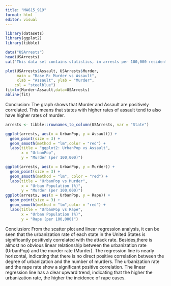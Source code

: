 ```yaml
---
title: "MA615_919"
format: html
editor: visual
---
```


```r
library(datasets)
library(ggplot2)
library(tibble)
```

```r
data("USArrests")
head(USArrests)
cat('This data set contains statistics, in arrests per 100,000 residents for assault, murder, and rape in each of the 50 US states in 1973. Also given is the percent of the population living in urban areas.')
```

```r
plot(USArrests$Assault, USArrests$Murder,
     main = "Base R: Murder vs Assault",
     xlab = "Assault", ylab = "Murder",
    col = "steelblue")
fit=lm(Murder~Assault,data=USArrests)
abline(fit)
```

Conclusion: The graph shows that Murder and Assault are positively correlated. This means that states with higher rates of assault tend to also have higher rates of murder.

```r
arrests <- tibble::rownames_to_column(USArrests, var = "State")

ggplot(arrests, aes(x = UrbanPop, y = Assault)) +
  geom_point(size = 3) +
  geom_smooth(method = "lm",color = "red") +
  labs(title = "ggplot2: UrbanPop vs Assault",
       x = "UrbanPop", 
       y = "Murder (per 100,000)")

ggplot(arrests, aes(x = UrbanPop, y = Murder)) +
  geom_point(size = 3) +
  geom_smooth(method = "lm", color = "red") +
  labs(title = "UrbanPop vs Murder", 
       x = "Urban Population (%)",
       y = "Murder (per 100,000)")
ggplot(arrests, aes(x = UrbanPop, y = Rape)) +
  geom_point(size = 3) +
  geom_smooth(method = "lm",color = "red") +
  labs(title = "UrbanPop vs Rape", 
       x = "Urban Population (%)",
       y = "Rape (per 100,000)")
```

Conclusion: From the scatter plot and linear regression analysis, it can be seen that the urbanization rate of each state in the United States is significantly positively correlated with the attack rate. Besides,there is almost no obvious linear relationship between the urbanization rate (UrbanPop) and the murder rate (Murder). The regression line is nearly horizontal, indicating that there is no direct positive correlation between the degree of urbanization and the number of murders. The urbanization rate and the rape rate show a significant positive correlation. The linear regression line has a clear upward trend, indicating that the higher the urbanization rate, the higher the incidence of rape cases.
